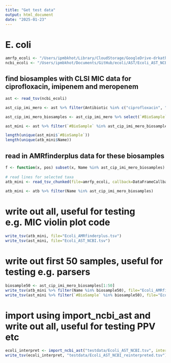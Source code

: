 ```yaml
---
title: "Get test data"
output: html_document
date: "2025-01-23"
---
```


# E. coli

``` r
amrfp_ecoli <- "/Users/ipmbkhot/Library/CloudStorage/GoogleDrive-drkatholt@gmail.com/My\ Drive/AMRnet/resistance\ rules/AMRFP_results.tsv.gz"
ncbi_ecoli <- "/Users/ipmbkhot/Documents/GitHub/ecoli/AST/Ecoli_AST_NCBI.tsv.gz"
```


## find biosamples with CLSI MIC data for ciprofloxacin, imipenem and meropenem
```r
ast <- read_tsv(ncbi_ecoli)

ast_cip_imi_mero <- ast %>% filter(Antibiotic %in% c("ciprofloxacin", "imipenem", "meropenem")) %>% filter(`Testing standard`=="CLSI") %>% filter(!is.na(`MIC (mg/L)`))

ast_cip_imi_mero_biosamples <- ast_cip_imi_mero %>% select(`#BioSample`, Antibiotic, `MIC (mg/L)`) %>% pivot_wider(id_cols=`#BioSample`, names_from=Antibiotic, values_from=`MIC (mg/L)`) %>% filter(!is.na(ciprofloxacin) & !is.na(imipenem) & !is.na(meropenem)) %>% pull(`#BioSample`)

ast_mini <- ast %>% filter(`#BioSample` %in% ast_cip_imi_mero_biosamples) %>% filter(Antibiotic %in% c("ciprofloxacin", "meropenem", "imipenem")) %>% filter(`Testing standard`=="CLSI") %>% filter(`Scientific name`=="Escherichia coli")

length(unique(ast_mini$`#BioSample`))
length(unique(atb_mini$Name))

```

## read in AMRfinderplus data for these biosamples
```r
f <- function(x, pos) subset(x, Name %in% ast_cip_imi_mero_biosamples)
  
# read lines for selected taxa  
atb_mini <- read_tsv_chunked(file=amrfp_ecoli, callback=DataFrameCallback$new(f), chunk_size = 10000)
  
atb_mini <- atb %>% filter(Name %in% ast_cip_imi_mero_biosamples)

```

# write out all, useful for testing e.g. MIC violin plot code
```r
write_tsv(atb_mini, file="Ecoli_AMRfinderplus.tsv")
write_tsv(ast_mini, file="Ecoli_AST_NCBI.tsv")
```

# write out first 50 samples, useful for testing e.g. parsers
```r
biosample50 <- ast_cip_imi_mero_biosamples[1:50]
write_tsv(atb_mini %>% filter(Name %in% biosample50), file="Ecoli_AMRfinderplus_n50.tsv")
write_tsv(ast_mini %>% filter(`#BioSample` %in% biosample50), file="Ecoli_AST_NCBI_n50.tsv")
```

# import using import_ncbi_ast and write out all, useful for testing PPV etc
``` r
ecoli_interpret <- import_ncbi_ast("testdata/Ecoli_AST_NCBI.tsv", interpret=T, ecoff=T)
write_tsv(ecoli_interpret, "testdata/Ecoli_AST_NCBI_reinterpreted.tsv")
```